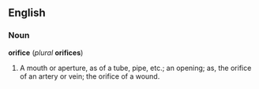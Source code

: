 ==English==
===Noun===
'''orifice''' (''plural'' '''orifices''')
#A mouth or aperture, as of a tube, pipe, etc.; an opening; as, the orifice of an artery or vein; the orifice of a wound.